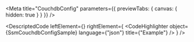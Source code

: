 
<Meta title="CouchdbConfig" parameters={{ previewTabs: { canvas: { hidden: true } } }} />

<DescriptedCode
  leftElement={<SsmCouchdbConfigDesc />}
  rightElement={
    <CodeHighlighter
      object={SsmCouchdbConfigSample}
      language={"json"}
      title={"Example"}
    />
  }
/>
